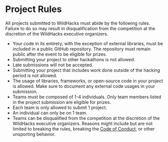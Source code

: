 
# Project Rules

<Callout type="error" emoji="🚫">
    All projects submitted to WildHacks must abide by the following rules. Failure to do so may result in disqualification from the competition at the discretion of the WildHacks executive organizers.
</Callout>

- Your code in its entirety, with the exception of external libraries, must be included in a public GitHub repository. The repository must remain public after the event to be eligible for prizes.
- Submitting your project to other hackathons is not allowed.
- Late submissions will not be accepted.
- Submitting your project that includes work done outside of the hacking period is not allowed.
- The usage of libraries, frameworks, or open-source code in your project is allowed. Make sure to document any external code usages in your submission.
- Teams must be composed of 1-4 individuals. Only team members listed in the project submission are eligible for prizes.
- Each team is only allowed to submit 1 project.
- An individual can only be on 1 team.
- Teams can be disqualified from the competition at the discretion of the WildHacks executive organizers. Reasons might include but are not limited to breaking the rules, breaking the [Code of Conduct](https://static.mlh.io/docs/mlh-code-of-conduct.pdf), or other unsporting behavior.

